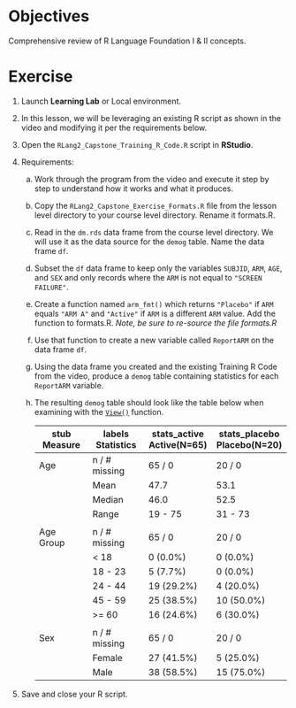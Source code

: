 # **Objectives**

Comprehensive review of R Language Foundation I & II concepts.

# **Exercise**

1.  Launch **Learning Lab** or Local environment.

2.  In this lesson, we will be leveraging an existing R script as shown in the video and modifying it per the requirements below.

3.  Open the `RLang2_Capstone_Training_R_Code.R` script in **RStudio**.

4.  Requirements:

    a.  Work through the program from the video and execute it step by step to understand how it works and what it produces.

    b.  Copy the `RLang2_Capstone_Exercise_Formats.R` file from the lesson level directory to your course level directory. Rename it formats.R.

    c.  Read in the `dm.rds` data frame from the course level directory. We will use it as the data source for the `demog` table. Name the data frame `df`.

    d.  Subset the `df` data frame to keep only the variables `SUBJID`, `ARM`, `AGE`, and `SEX` and only records where the `ARM` is not equal to `"SCREEN FAILURE"`.

    e.  Create a function named `arm_fmt()` which returns `"Placebo"` if `ARM` equals `"ARM A"` and `"Active"` if `ARM` is a different `ARM` value. Add the function to formats.R. *Note, be sure to re-source the file formats.R*

    f.  Use that function to create a new variable called `ReportARM` on the data frame `df`.

    g.  Using the data frame you created and the existing Training R Code from the video, produce a `demog` table containing statistics for each `ReportARM` variable.

    h.  The resulting `demog` table should look like the table below when examining with the [`View()`](https://rdrr.io/r/utils/View.html) function.

        +-----------------------------------------------------------------------------------------------------------------+-----------------------------------------------------------------------------------------------------------------------+--------------------------------------------------------------------------------------------------------------------------------------------+--------------------------------------------------------------------------------------------------------------------------------------------------+
        | **stub**\                                                                                                       | **labels**\                                                                                                           | **stats_active**\                                                                                                                          | **stats_placebo**\                                                                                                                               |
        | Measure                                                                                                         | Statistics                                                                                                            | Active(N=65)                                                                                                                               | Placebo(N=20)                                                                                                                                    |
        +=================================================================================================================+=======================================================================================================================+============================================================================================================================================+==================================================================================================================================================+
        | Age                                                                                                             | n / \# missing                                                                                                        | 65 / 0                                                                                                                                     | 20 / 0                                                                                                                                           |
        +-----------------------------------------------------------------------------------------------------------------+-----------------------------------------------------------------------------------------------------------------------+--------------------------------------------------------------------------------------------------------------------------------------------+--------------------------------------------------------------------------------------------------------------------------------------------------+
        |                                                                                                                 | Mean                                                                                                                  | 47.7                                                                                                                                       | 53.1                                                                                                                                             |
        +-----------------------------------------------------------------------------------------------------------------+-----------------------------------------------------------------------------------------------------------------------+--------------------------------------------------------------------------------------------------------------------------------------------+--------------------------------------------------------------------------------------------------------------------------------------------------+
        |                                                                                                                 | Median                                                                                                                | 46.0                                                                                                                                       | 52.5                                                                                                                                             |
        +-----------------------------------------------------------------------------------------------------------------+-----------------------------------------------------------------------------------------------------------------------+--------------------------------------------------------------------------------------------------------------------------------------------+--------------------------------------------------------------------------------------------------------------------------------------------------+
        |                                                                                                                 | Range                                                                                                                 | 19 - 75                                                                                                                                    | 31 - 73                                                                                                                                          |
        +-----------------------------------------------------------------------------------------------------------------+-----------------------------------------------------------------------------------------------------------------------+--------------------------------------------------------------------------------------------------------------------------------------------+--------------------------------------------------------------------------------------------------------------------------------------------------+
        |                                                                                                                 |                                                                                                                       |                                                                                                                                            |                                                                                                                                                  |
        +-----------------------------------------------------------------------------------------------------------------+-----------------------------------------------------------------------------------------------------------------------+--------------------------------------------------------------------------------------------------------------------------------------------+--------------------------------------------------------------------------------------------------------------------------------------------------+
        | Age Group                                                                                                       | n / \# missing                                                                                                        | 65 / 0                                                                                                                                     | 20 / 0                                                                                                                                           |
        +-----------------------------------------------------------------------------------------------------------------+-----------------------------------------------------------------------------------------------------------------------+--------------------------------------------------------------------------------------------------------------------------------------------+--------------------------------------------------------------------------------------------------------------------------------------------------+
        |                                                                                                                 | \< 18                                                                                                                 | 0 (0.0%)                                                                                                                                   | 0 (0.0%)                                                                                                                                         |
        +-----------------------------------------------------------------------------------------------------------------+-----------------------------------------------------------------------------------------------------------------------+--------------------------------------------------------------------------------------------------------------------------------------------+--------------------------------------------------------------------------------------------------------------------------------------------------+
        |                                                                                                                 | 18 - 23                                                                                                               | 5 (7.7%)                                                                                                                                   | 0 (0.0%)                                                                                                                                         |
        +-----------------------------------------------------------------------------------------------------------------+-----------------------------------------------------------------------------------------------------------------------+--------------------------------------------------------------------------------------------------------------------------------------------+--------------------------------------------------------------------------------------------------------------------------------------------------+
        |                                                                                                                 | 24 - 44                                                                                                               | 19 (29.2%)                                                                                                                                 | 4 (20.0%)                                                                                                                                        |
        +-----------------------------------------------------------------------------------------------------------------+-----------------------------------------------------------------------------------------------------------------------+--------------------------------------------------------------------------------------------------------------------------------------------+--------------------------------------------------------------------------------------------------------------------------------------------------+
        |                                                                                                                 | 45 - 59                                                                                                               | 25 (38.5%)                                                                                                                                 | 10 (50.0%)                                                                                                                                       |
        +-----------------------------------------------------------------------------------------------------------------+-----------------------------------------------------------------------------------------------------------------------+--------------------------------------------------------------------------------------------------------------------------------------------+--------------------------------------------------------------------------------------------------------------------------------------------------+
        |                                                                                                                 | \>= 60                                                                                                                | 16 (24.6%)                                                                                                                                 | 6 (30.0%)                                                                                                                                        |
        +-----------------------------------------------------------------------------------------------------------------+-----------------------------------------------------------------------------------------------------------------------+--------------------------------------------------------------------------------------------------------------------------------------------+--------------------------------------------------------------------------------------------------------------------------------------------------+
        |                                                                                                                 |                                                                                                                       |                                                                                                                                            |                                                                                                                                                  |
        +-----------------------------------------------------------------------------------------------------------------+-----------------------------------------------------------------------------------------------------------------------+--------------------------------------------------------------------------------------------------------------------------------------------+--------------------------------------------------------------------------------------------------------------------------------------------------+
        | Sex                                                                                                             | n / \# missing                                                                                                        | 65 / 0                                                                                                                                     | 20 / 0                                                                                                                                           |
        +-----------------------------------------------------------------------------------------------------------------+-----------------------------------------------------------------------------------------------------------------------+--------------------------------------------------------------------------------------------------------------------------------------------+--------------------------------------------------------------------------------------------------------------------------------------------------+
        |                                                                                                                 | Female                                                                                                                | 27 (41.5%)                                                                                                                                 | 5 (25.0%)                                                                                                                                        |
        +-----------------------------------------------------------------------------------------------------------------+-----------------------------------------------------------------------------------------------------------------------+--------------------------------------------------------------------------------------------------------------------------------------------+--------------------------------------------------------------------------------------------------------------------------------------------------+
        |                                                                                                                 | Male                                                                                                                  | 38 (58.5%)                                                                                                                                 | 15 (75.0%)                                                                                                                                       |
        +-----------------------------------------------------------------------------------------------------------------+-----------------------------------------------------------------------------------------------------------------------+--------------------------------------------------------------------------------------------------------------------------------------------+--------------------------------------------------------------------------------------------------------------------------------------------------+

5.  Save and close your R script.
